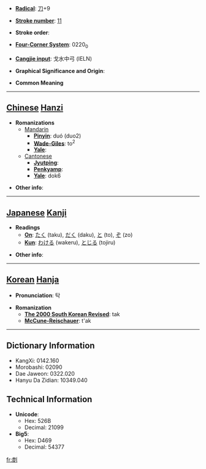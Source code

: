 * '''[[Wiktionary:Chinese radical index| Radical]]''': [[Wiktionary:Chinese radical index 刀|刀]]+9

* '''[[Wiktionary:Chinese total strokes index|Stroke number]]''': [[Wiktionary:Chinese total strokes index 11|11]]

* '''Stroke order''': 

* '''[[Wiktionary:Chinese four corner index|Four-Corner System]]''': 0220<sub>0</sub>

* '''[[Wiktionary:Chinese Cangjie index|Cangjie input]]''': 戈水中弓 (IELN)

* '''Graphical Significance and Origin''': 

* '''Common Meaning'''

----

== [[Chinese]] [[Hanzi]] ==

* '''Romanizations'''
** [[Mandarin]]
*** '''[[Pinyin]]''': duó (duo2)
*** '''[[Wade-Giles]]''': to<sup>2</sup>
*** '''[[Yale]]''': 
**[[Cantonese]]
***'''[[Jyutping]]''':
***'''[[Penkyamp]]''': 
***'''[[Yale]]''': dok6

* '''Other info''': 

----

== [[Japanese]] [[Kanji]] ==

* '''Readings'''
** '''[[On]]''': [[たく]] (taku), [[だく]] (daku), [[と]] (to), [[ぞ]] (zo)
** '''[[Kun]]''': [[わける]] (wakeru), [[とじる]] (tojiru)

* '''Other info''':  

----

== [[Korean]] [[Hanja]] ==

* '''Pronunciation''': 탁

* '''Romanization'''
** '''[[The 2000 South Korean Revised Romanization|The 2000 South Korean Revised]]''': tak
** '''[[McCune-Reischauer]]''': t'ak

----

== Dictionary Information ==

* KangXi: 0142.160
* Morobashi: 02090
* Dae Jaweon: 0322.020
* Hanyu Da Zidian: 10349.040

== Technical Information ==

* '''Unicode''':
** Hex: 526B
** Decimal: 21099
* '''Big5''':
** Hex: D469
** Decimal: 54377

[[fr:剫]]